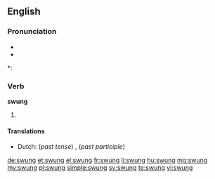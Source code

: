 ==English==

===Pronunciation===
* {{IPA|/ˈswʌŋ/}}
* {{audio|en-us-swung.ogg|Audio (US)}}

*: {{rhymes|ʌŋ}}

===Verb===
'''swung'''

# {{en-past of|swing}}

====Translations====
{{trans-top|Simple past tense and past participle of swing}}
* Dutch: (''past tense'') {{t+|nl|schommelde}}, {{t+|nl|schommelden}} (''past participle'') {{t+|nl|geschommeld}}
{{trans-mid}}
{{trans-bottom}}

[[de:swung]]
[[et:swung]]
[[el:swung]]
[[fr:swung]]
[[li:swung]]
[[hu:swung]]
[[mg:swung]]
[[my:swung]]
[[pl:swung]]
[[simple:swung]]
[[sv:swung]]
[[te:swung]]
[[vi:swung]]